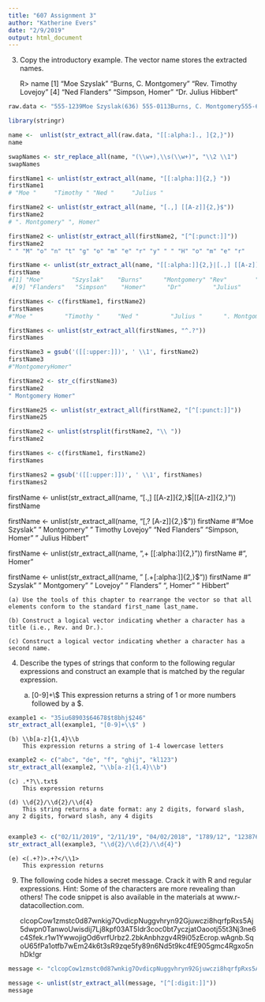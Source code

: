 ```yaml
---
title: "607 Assignment 3"
author: "Katherine Evers"
date: "2/9/2019"
output: html_document
---
```


3. Copy the introductory example. The vector name stores the extracted names.  

   R> name
[1] "Moe Szyslak" "Burns, C. Montgomery" "Rev. Timothy Lovejoy"
[4] "Ned Flanders" "Simpson, Homer" "Dr. Julius Hibbert"

```r
raw.data <- "555-1239Moe Szyslak(636) 555-0113Burns, C. Montgomery555-6542Rev. Timothy Lovejoy555 8904Ned Flanders636-555-3226Simpson, Homer5553642Dr. Julius Hibbert"

library(stringr)

name <-  unlist(str_extract_all(raw.data, "[[:alpha:]., ]{2,}"))
name

swapNames <- str_replace_all(name, "(\\w+),\\s(\\w+)", "\\2 \\1")
swapNames 

```
```r
firstName1 <- unlist(str_extract_all(name, "[[:alpha:]]{2,} "))
firstName1 
# "Moe "     "Timothy " "Ned "     "Julius " 

firstName2 <- unlist(str_extract_all(name, "[.,] [[A-z]]{2,}$"))
firstName2
# ". Montgomery" ", Homer" 

firstName2 <- unlist(str_extract_all(firstName2, "[^[:punct:]]"))
firstName2
" " "M" "o" "n" "t" "g" "o" "m" "e" "r" "y" " " "H" "o" "m" "e" "r"

firstName <- unlist(str_extract_all(name, "[[:alpha:]]{2,}|[.,] [[A-z]]{2,}$ "))
firstName 
#[1] "Moe"        "Szyslak"    "Burns"      "Montgomery" "Rev"        "Timothy"    "Lovejoy"    "Ned"       
 #[9] "Flanders"   "Simpson"    "Homer"      "Dr"         "Julius"     "Hibbert"   

firstNames <- c(firstName1, firstName2)
firstNames
#"Moe "         "Timothy "     "Ned "         "Julius "      ". Montgomery" ", Homer"   

firstNames <- unlist(str_extract_all(firstNames, "^.?"))
firstNames

firstName3 = gsub('([[:upper:]])', ' \\1', firstName2)
firstName3
#"MontgomeryHomer"

firstName2 <- str_c(firstName3)
firstName2
" Montgomery Homer"

firstName25 <- unlist(str_extract_all(firstName2, "[^[:punct:]]"))
firstName25

firstName2 <- unlist(strsplit(firstName2, "\\ "))
firstName2

firstNames <- c(firstName1, firstName2)
firstNames

firstNames2 = gsub('([[:upper:]])', ' \\1', firstNames)
firstNames2
```
firstName <- unlist(str_extract_all(name, "[.,] [[A-z]]{2,}$|[[A-z]]{2,} "))
firstName

firstName <- unlist(str_extract_all(name, "[,? [A-z]]{2,}$"))
firstName
#"Moe Szyslak"      " Montgomery"      " Timothy Lovejoy" "Ned Flanders"     "Simpson, Homer"   " Julius Hibbert"


firstName <- unlist(str_extract_all(name, ",+ [[:alpha:]]{2,}"))
firstName 
#", Homer"

firstName <- unlist(str_extract_all(name, " [.+[:alpha:]]{2,}$"))
firstName 
# " Szyslak"    " Montgomery" " Lovejoy"    " Flanders"   ", Homer"     " Hibbert" 


    (a) Use the tools of this chapter to rearrange the vector so that all elements conform to the standard first_name last_name.

    (b) Construct a logical vector indicating whether a character has a title (i.e., Rev. and Dr.).
    
    (c) Construct a logical vector indicating whether a character has a second name.

4. Describe the types of strings that conform to the following regular expressions and construct an example that is matched by the regular expression.

    (a) [0-9]+\\$
        This expression returns a string of 1 or more numbers followed by a $.
        
```r
example1 <- "35iu68903$64678$t8bhj$246"
str_extract_all(example1, "[0-9]+\\$" )
```
        
    
    (b) \\b[a-z]{1,4}\\b
        This expression returns a string of 1-4 lowercase letters
```r
example2 <- c("abc", "de", "f", "ghij", "kl123")
str_extract_all(example2, "\\b[a-z]{1,4}\\b")
```
        
    
    
    (c) .*?\\.txt$
        This expression returns 
    
    (d) \\d{2}/\\d{2}/\\d{4}
        This string returns a date format: any 2 digits, forward slash, any 2 digits, forward slash, any 4 digits
        
```r
example3 <- c("02/11/2019", "2/11/19", "04/02/2018", "1789/12", "12387689")
str_extract_all(example3, "\\d{2}/\\d{2}/\\d{4}")
```
        
    
    (e) <(.+?)>.+?</\\1>
        This expression returns 

9. The following code hides a secret message. Crack it with R and regular expressions. Hint: Some of the characters are more revealing than others! The code snippet is also
available in the materials at www.r-datacollection.com.

    clcopCow1zmstc0d87wnkig7OvdicpNuggvhryn92Gjuwczi8hqrfpRxs5Aj5dwpn0TanwoUwisdij7Lj8kpf03AT5Idr3coc0bt7yczjatOaootj55t3Nj3ne6c4Sfek.r1w1YwwojigOd6vrfUrbz2.2bkAnbhzgv4R9i05zEcrop.wAgnb.SqoU65fPa1otfb7wEm24k6t3sR9zqe5fy89n6Nd5t9kc4fE905gmc4Rgxo5nhDk!gr
    
```r
message <- "clcopCow1zmstc0d87wnkig7OvdicpNuggvhryn92Gjuwczi8hqrfpRxs5Aj5dwpn0TanwoUwisdij7Lj8kpf03AT5Idr3coc0bt7yczjatOaootj55t3Nj3ne6c4Sfek.r1w1YwwojigOd6vrfUrbz2.2bkAnbhzgv4R9i05zEcrop.wAgnb.SqoU65fPa1otfb7wEm24k6t3sR9zqe5fy89n6Nd5t9kc4fE905gmc4Rgxo5nhDk!gr"

message <- unlist(str_extract_all(message, "[^[:digit:]]"))
message
```

